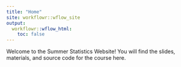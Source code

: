 ```yaml
---
title: "Home"
site: workflowr::wflow_site
output:
  workflowr::wflow_html:
    toc: false
---
```


Welcome to the Summer Statistics Website! You will find the slides, materials, and source code for the course here. 


